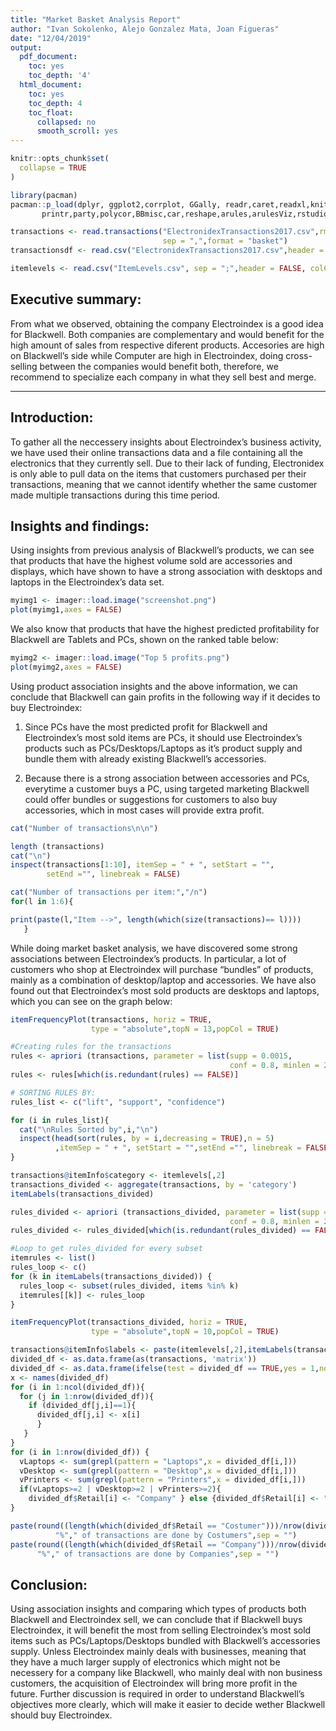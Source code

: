```yaml
---
title: "Market Basket Analysis Report"
author: "Ivan Sokolenko, Alejo Gonzalez Mata, Joan Figueras"
date: "12/04/2019"
output:
  pdf_document:
    toc: yes
    toc_depth: '4'
  html_document:
    toc: yes
    toc_depth: 4
    toc_float:
      collapsed: no
      smooth_scroll: yes
---
```


```r
knitr::opts_chunk$set(
  collapse = TRUE
)
```

```r
library(pacman)
pacman::p_load(dplyr, ggplot2,corrplot, GGally, readr,caret,readxl,knitr,imager,
       printr,party,polycor,BBmisc,car,reshape,arules,arulesViz,rstudioapi)

transactions <- read.transactions("ElectronidexTransactions2017.csv",rm.duplicates = FALSE,
                                  sep = ",",format = "basket")
transactionsdf <- read.csv("ElectronidexTransactions2017.csv",header = FALSE,colClasses = 'character')

itemlevels <- read.csv("ItemLevels.csv", sep = ";",header = FALSE, colClasses = 'character')
```
## Executive summary:

From what we observed, obtaining the company Electroindex is a good idea for Blackwell. Both companies are complementary and would benefit for the high amount of sales from respective diferent products. Accesories are high on Blackwell's side while Computer are high in Electroindex, doing cross-selling between the companies would benefit both, therefore, we recommend to specialize each company in what they sell best and merge.

*****

## Introduction:
To gather all the neccessery insights about Electroindex's business activity, we have used their online transactions data and a file containing all the electronics that they currently sell. Due to their lack of funding, Electronidex is only able to pull data on the items that customers purchased per their transactions, meaning that we cannot identify whether the same customer made multiple transactions during this time period.


## Insights and findings:

Using insights from previous analysis of Blackwell's products, we can see that products that have the highest volume sold are accessories and displays, which have shown to have a strong association with desktops and laptops in the Electroindex's data set. 

```r
myimg1 <- imager::load.image("screenshot.png")
plot(myimg1,axes = FALSE)
```

We also know that products that have the highest predicted profitability for Blackwell are Tablets and PCs, shown on the ranked table below:

```r
myimg2 <- imager::load.image("Top 5 profits.png")
plot(myimg2,axes = FALSE)
```

Using product association insights and the above information, we can conclude that Blackwell can gain profits in the following way if it decides to buy Electroindex:

1) Since PCs have the most predicted profit for Blackwell and Electroindex's most sold items are PCs, it should use Electroindex's products such as PCs/Desktops/Laptops as it's product supply and bundle them with already existing Blackwell's accessories.

2) Because there is a strong association between accessories and PCs, everytime a customer buys a PC, using targeted marketing Blackwell could offer bundles or suggestions for customers to also buy accessories, which in most cases will provide extra profit.

```r
cat("Number of transactions\n\n")

length (transactions)
cat("\n")
inspect(transactions[1:10], itemSep = " + ", setStart = "",
        setEnd ="", linebreak = FALSE)

cat("Number of transactions per item:","/n")
for(l in 1:6){

print(paste(l,"Item -->", length(which(size(transactions)== l))))
   }
```

While doing market basket analysis, we have discovered some strong associations between Electroindex's products. In particular, a lot of customers who shop at Electroindex will purchase "bundles" of products, mainly as a combination of desktop/laptop and accessories. We have also found out that Electroindex's most sold products are desktops and laptops, which you can see on the graph below:

```r
itemFrequencyPlot(transactions, horiz = TRUE, 
                  type = "absolute",topN = 13,popCol = TRUE)
```
```r
#Creating rules for the transactions
rules <- apriori (transactions, parameter = list(supp = 0.0015, 
                                                 conf = 0.8, minlen = 2,target = "rules"))
rules <- rules[which(is.redundant(rules) == FALSE)]
```

```r
# SORTING RULES BY:
rules_list <- c("lift", "support", "confidence")

for (i in rules_list){
  cat("\nRules Sorted by",i,"\n")
  inspect(head(sort(rules, by = i,decreasing = TRUE),n = 5)
          ,itemSep = " + ", setStart = "",setEnd ="", linebreak = FALSE)
}
```
```r
transactions@itemInfo$category <- itemlevels[,2]
transactions_divided <- aggregate(transactions, by = 'category')
itemLabels(transactions_divided)

rules_divided <- apriori (transactions_divided, parameter = list(supp = 0.01, 
                                                 conf = 0.8, minlen = 2,target = "rules"))
rules_divided <- rules_divided[which(is.redundant(rules_divided) == FALSE)]
```

```r
#Loop to get rules_divided for every subset
itemrules <- list()
rules_loop <- c()
for (k in itemLabels(transactions_divided)) {
  rules_loop <- subset(rules_divided, items %in% k)
  itemrules[[k]] <- rules_loop
}
```

```r
itemFrequencyPlot(transactions_divided, horiz = TRUE, 
                  type = "absolute",topN = 10,popCol = TRUE)
```

```r

transactions@itemInfo$labels <- paste(itemlevels[,2],itemLabels(transactions))
divided_df <- as.data.frame(as(transactions, 'matrix'))
divided_df <- as.data.frame(ifelse(test = divided_df == TRUE,yes = 1,no = 0))
x <- names(divided_df)
for (i in 1:ncol(divided_df)){
  for (j in 1:nrow(divided_df)){
    if (divided_df[j,i]==1){
      divided_df[j,i] <- x[i]
      }
   }
}
for (i in 1:nrow(divided_df)) {
  vLaptops <- sum(grepl(pattern = "Laptops",x = divided_df[i,]))
  vDesktop <- sum(grepl(pattern = "Desktop",x = divided_df[i,]))
  vPrinters <- sum(grepl(pattern = "Printers",x = divided_df[i,]))
  if(vLaptops>=2 | vDesktop>=2 | vPrinters>=2){
    divided_df$Retail[i] <- "Company" } else {divided_df$Retail[i] <- "Costumer"}
}
```
```r
paste(round((length(which(divided_df$Retail == "Costumer")))/nrow(divided_df)*100,digits = 2),
          "%"," of transactions are done by Costumers",sep = "")
paste(round((length(which(divided_df$Retail == "Company")))/nrow(divided_df)*100,digits = 2),
      "%"," of transactions are done by Companies",sep = "")
```
## Conclusion:

Using association insights and comparing which types of products both Blackwell and Electroindex sell, we can conclude that if Blackwell buys Electroindex, it will benefit the most from selling Electroindex's most sold items such as PCs/Laptops/Desktops bundled with Blackwell's accessories supply. Unless Electroindex mainly deals with businesses, meaning that they have a much larger supply of electronics which might not be necessery for a company like Blackwell, who mainly deal with non business customers, the acquisition of Electroindex will bring more profit in the future. Further discussion is required in order to understand Blackwell's objectives more clearly, which will make it easier to decide wether Blackwell should buy Electroindex.


